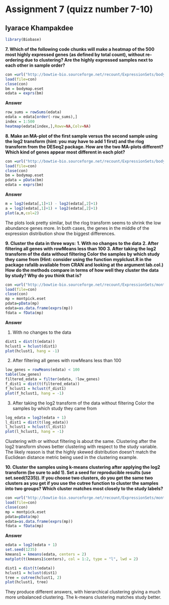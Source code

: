 # Assignment 7 (quizz number 7-10)
## Iyarace Khampakdee
```r
library(Biobase)
```
**7. Which of the following code chunks will make a heatmap of the 500 most highly expressed genes (as defined by total count), without re-ordering due to clustering? Are the highly expressed samples next to each other in sample order?**
```r
con =url("http://bowtie-bio.sourceforge.net/recount/ExpressionSets/bodymap_eset.RData")
load(file=con)
close(con)
bm = bodymap.eset
edata = exprs(bm)
```
**Answer**
```r
row_sums = rowSums(edata)
edata = edata[order(-row_sums),]
index = 1:500
heatmap(edata[index,],Rowv=NA,Colv=NA)
```

**8. Make an MA-plot of the first sample versus the second sample using the log2 transform (hint: you may have to add 1 first) and the rlog transform from the DESeq2 package. How are the two MA-plots different? Which kind of genes appear most different in each plot?**
```r
con =url("http://bowtie-bio.sourceforge.net/recount/ExpressionSets/bodymap_eset.RData")
load(file=con)
close(con)
bm = bodymap.eset
pdata = pData(bm)
edata = exprs(bm)
```
**Answer**
```r
m = log2(edata[,1]+1) - log2(edata[,2]+1)
a = log2(edata[,1]+1) + log2(edata[,2]+1)
plot(a,m,col=2)
```

The plots look pretty similar, but the rlog transform seems to shrink the low abundance genes more. In both cases, the genes in the middle of the expression distribution show the biggest differences.

**9. Cluster the data in three ways:**
**1. With no changes to the data** 
**2. After filtering all genes with rowMeans less than 100** 
**3. After taking the log2 transform of the data without filtering Color the samples by which study they came from (Hint: consider using the function myplclust.R in the package rafalib available from CRAN and looking at the argument lab.col.)** 
**How do the methods compare in terms of how well they cluster the data by study? Why do you think that is?**
```r
con =url("http://bowtie-bio.sourceforge.net/recount/ExpressionSets/montpick_eset.RData")
load(file=con)
close(con)
mp = montpick.eset
pdata=pData(mp)
edata=as.data.frame(exprs(mp))
fdata = fData(mp)
```
**Answer**   

1. With no changes to the data
```r
dist1 = dist(t(edata))
hclust1 = hclust(dist1)
plot(hclust1, hang = -1)
```   

2. After filtering all genes with rowMeans less than 100
```r
low_genes = rowMeans(edata) < 100
table(low_genes)
filtered_edata = filter(edata, !low_genes)
f_dist1 = dist(t(filtered_edata))
f_hclust1 = hclust(f_dist1)
plot(f_hclust1, hang = -1)
```   

3. After taking the log2 transform of the data without filtering Color the samples by which study they came from
```r
log_edata = log2(edata + 1)
l_dist1 = dist(t(log_edata))
l_hclust1 = hclust(l_dist1)
plot(l_hclust1, hang = -1)
```

Clustering with or without filtering is about the same. Clustering after the log2 transform shows better clustering with respect to the study variable. The likely reason is that the highly skewed distribution doesn't match the Euclidean distance metric being used in the clustering example.

**10. Cluster the samples using k-means clustering after applying the log2 transform (be sure to add 1). Set a seed for reproducible results (use set.seed(1235)). If you choose two clusters, do you get the same two clusters as you get if you use the cutree function to cluster the samples into two groups? Which cluster matches most closely to the study labels?**
```r
con =url("http://bowtie-bio.sourceforge.net/recount/ExpressionSets/montpick_eset.RData")
load(file=con)
close(con)
mp = montpick.eset
pdata=pData(mp)
edata=as.data.frame(exprs(mp))
fdata = fData(mp)
```
**Answer**
```r
edata = log2(edata + 1)
set.seed(1235)
kmeans1 = kmeans(edata, centers = 2)
matplot(t(kmeans1$centers), col = 1:2, type = "l", lwd = 2)

dist1 = dist(t(edata))
hclust1 = hclust(dist1)
tree = cutree(hclust1, 2)
plot(hclust1, tree)
```

They produce different answers, with hierarchical clustering giving a much more unbalanced clustering. The k-means clustering matches study better. 